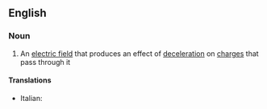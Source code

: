 ==English==

===Noun===
{{en-noun}}

#{{physics}} An [[electric field]] that produces an effect of [[deceleration]] on [[charge]]s that pass through it

====Translations====
{{trans-top|contrafield}}
*Italian: {{t-|it|controcampo|m}}
{{trans-mid}}

{{trans-bottom}}
